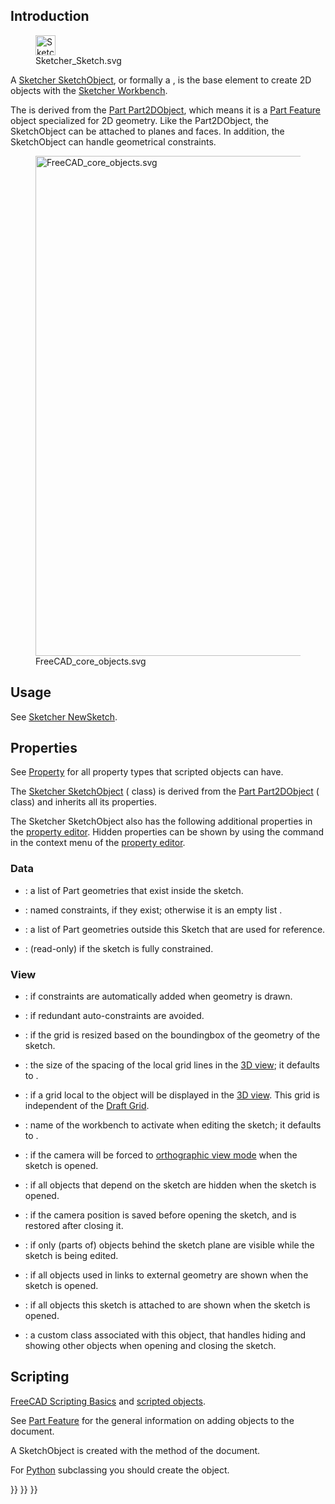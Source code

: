 <languages/>
{{TOCright}}

== Introduction ==

[[File:Sketcher_Sketch.svg|32px]]

A [[Sketcher_SketchObject|Sketcher SketchObject]], or formally a {{incode|Sketcher::SketchObject}}, is the base element to create 2D objects with the [[Sketcher_Workbench|Sketcher Workbench]].

The {{incode|Sketcher::SketchObject}} is derived from the [[Part_Part2DObject|Part Part2DObject]], which means it is a [[Part Feature|Part Feature]] object specialized for 2D geometry. Like the Part2DObject, the SketchObject can be attached to planes and faces. In addition, the SketchObject can handle geometrical constraints.

[[File:FreeCAD_core_objects.svg|800px]]

{{Caption|Simplified diagram of the relationships between the core objects in FreeCAD}}

==Usage==

See [[Sketcher_NewSketch|Sketcher NewSketch]].

== Properties ==

See [[Property|Property]] for all property types that scripted objects can have.

The [[Sketcher_SketchObject|Sketcher SketchObject]] ({{incode|Sketcher::SketchObject}} class) is derived from the [[Part_Part2DObject|Part Part2DObject]] ({{incode|Part::Part2DObject}} class) and inherits all its properties.

The Sketcher SketchObject also has the following additional properties in the [[Property_editor|property editor]]. Hidden properties can be shown by using the {{MenuCommand|Show hidden}} command in the context menu of the [[Property_editor|property editor]].

=== Data ===

{{TitleProperty|Sketch}}

* {{PropertyData|Geometry|GeometryList|Hidden}}: a list of Part geometries that exist inside the sketch.
* {{PropertyData|Constraints|}}: named constraints, if they exist; otherwise it is an empty list {{incode|[]}}.
* {{PropertyData|External Geometry|LinkSubList}}: a list of Part geometries outside this Sketch that are used for reference.
* {{PropertyData|Fully Constrained|Bool|Hidden}}: (read-only) if {{TRUE}} the sketch is fully constrained.

=== View ===

{{TitleProperty|Auto Constraints}}

* {{PropertyView|Autoconstraints|Bool}}: if {{TRUE}} constraints are automatically added when geometry is drawn.
* {{PropertyView|Avoid Redundant|Bool}}: if {{TRUE}} redundant auto-constraints are avoided.

{{TitleProperty|Grid}}

* {{PropertyView|Grid Auto|Bool}}: if {{TRUE}} the grid is resized based on the boundingbox of the geometry of the sketch.
* {{PropertyView|Grid Size|Length}}: the size of the spacing of the local grid lines in the [[3D_view|3D view]]; it defaults to {{value|10 mm}}.
* {{PropertyView|Show Grid|Bool}}: if {{TRUE}} a grid local to the object will be displayed in the [[3D_view|3D view]]. This grid is independent of the [[Draft_ToggleGrid|Draft Grid]].

{{TitleProperty|Visibility automation}}

* {{PropertyView|Editing Workbench|String}}: name of the workbench to activate when editing the sketch; it defaults to {{value|SketcherWorkbench}}.
* {{PropertyView|Force Ortho|Bool}}: if {{TRUE}} the camera will be forced to [[Std_OrthographicCamera|orthographic view mode]] when the sketch is opened.
* {{PropertyView|Hide Dependent|Bool}}: if {{TRUE}} all objects that depend on the sketch are hidden when the sketch is opened.
* {{PropertyView|Restore Camera|Bool}}: if {{TRUE}} the camera position is saved before opening the sketch, and is restored after closing it.
* {{PropertyView|Section View|Bool}}: if {{TRUE}} only (parts of) objects behind the sketch plane are visible while the sketch is being edited.
* {{PropertyView|Show Links|Bool}}: if {{TRUE}} all objects used in links to external geometry are shown when the sketch is opened.
* {{PropertyView|Show Support|Bool}}: if {{TRUE}} all objects this sketch is attached to are shown when the sketch is opened.
* {{PropertyView|Tempo Vis|PythonObject|Hidden}}: a custom class associated with this object, that handles hiding and showing other objects when opening and closing the sketch.

== Scripting ==

{{Emphasis|See also:}} [[FreeCAD_Scripting_Basics|FreeCAD Scripting Basics]] and [[Scripted_objects|scripted objects]].

See [[Part_Feature|Part Feature]] for the general information on adding objects to the document.

A SketchObject is created with the {{incode|addObject()}} method of the document.

{{Code|code=
import FreeCAD as App

doc = App.newDocument()
obj = App.ActiveDocument.addObject("Sketcher::SketchObject", "Sketch")
obj.Label = "Custom label"
}}

For [[Python|Python]] subclassing you should create the {{incode|Sketcher::SketchObjectPython}} object.

{{Code|code=
import FreeCAD as App

doc = App.newDocument()
obj = App.ActiveDocument.addObject("Sketcher::SketchObjectPython", "CustomSketch")
obj.Label = "Custom label"
}}


{{Sketcher_Tools_navi{{#translation:}}}}
{{Document_objects_navi{{#translation:}}}}
{{Userdocnavi{{#translation:}}}}